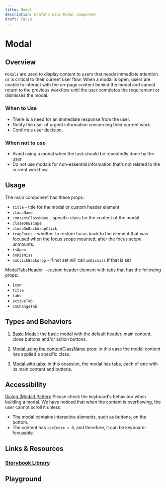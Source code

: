 ```yaml
---
title: Modal
description: Grafana Labs Modal component
draft: false
---
```


# Modal <Badge text='draft' color='orange'></Badge> <StorybookLink path='/docs/overlays-modal--basic'/>

## Overview
`Modals` are used to display content to users that needs immediate attention or is critical to their current user flow. When a modal is open, users are unable to interact with the on-page content behind the modal and cannot return to the previous workflow until the user completes the requirement or dismisses the modal.


### When to Use
- There is a need for an immediate response from the user. 
- Notify the user of urgent information concerning their current work.
- Confirm a user decision.

### When not to use
- Avoid using a modal when the task should be repeatedly done by the user.
- Do not use modals for non-essential information that’s not related to the current workflow.


## Usage
The main component has these props:
- `title` - title for the modal or custom header element
- `className` 
- `contentClassName` - specific class for the content of the modal
- `closeOnEscape`
- `closeOnBackdropClick`
- `trapFocus` - whether to restore focus back to the element that was focused when the focus scope mounted, after the focus scope unmounts.
- `isOpen`
- `onDismiss`
- `onClickBackdrop` - if not set will call `onDismiss` if that is set

ModalTabsHeader - custom header element with tabs that has the following props:
- `icon`
- `title`
- `tabs`
- `activeTab`
- `onChangeTab`


## Types and Behaviors
1. [Basic Modal](https://developers.grafana.com/ui/latest/index.html?path=/story/overlays-modal--basic): the basic modal with the default header, main content, close buttons and/or action buttons.

2. [Modal using the contentClassName prop](https://developers.grafana.com/ui/latest/index.html?path=/story/overlays-modal--using-content-class-name): in this case the modal content has applied a specific class.

3. [Modal with tabs](https://developers.grafana.com/ui/latest/index.html?path=/story/overlays-modal--with-tabs): in this ocassion, the modal has tabs, each of one with its main content and buttons.

## Accessibility 
[Dialog (Modal) Pattern](https://www.w3.org/WAI/ARIA/apg/patterns/dialog-modal/)
Please check the keyboard's behaviour when building a modal. We have noticed that when the content is overflowing, the user cannot scroll it unless:
- The modal contains interactive elements, such as buttons, on the bottom.
- The content has `tabIndex = 0`, and therefore, it can be keyboard-focusable.


## Links & Resources
### [Storybook Library](https://developers.grafana.com/ui/latest/index.html?path=/docs/overlays-modal--basic)

## Playground
<ComponentEmbed path='/story/overlays-modal--basic&full=1&shortcuts=false&singleStory=true' />
